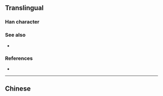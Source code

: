 {{also|櫸}}
{{character info/new}}
==Translingual==

===Han character===
{{Han char|rn=75|rad=木|as=09|sn=13|four=|canj=DFCQ|ids=⿰木举}}

===See also===
* {{l|mul|欅}}<!-- seem to be variants of same char, [[zelkova]], which is related to [[elm]] -->

===References===
* {{Han ref|kx=0542.191|hdz=21255.080|uh=6989|ud=27017}}

----

==Chinese==
{{zh-see|櫸}}
